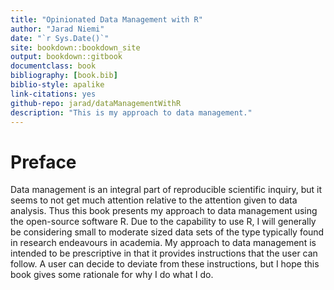 ```yaml
--- 
title: "Opinionated Data Management with R"
author: "Jarad Niemi"
date: "`r Sys.Date()`"
site: bookdown::bookdown_site
output: bookdown::gitbook
documentclass: book
bibliography: [book.bib]
biblio-style: apalike
link-citations: yes
github-repo: jarad/dataManagementWithR
description: "This is my approach to data management."
---
```


# Preface

Data management is an integral part of reproducible scientific inquiry, 
but it seems to not get much attention relative to the attention given to data
analysis. 
Thus this book presents my approach to data management using the open-source
software R. 
Due to the capability to use R, 
I will generally be considering small to moderate sized data sets of the type
typically found in research endeavours in academia. 
My approach to data management is intended to be prescriptive in that it 
provides instructions that the user can follow. 
A user can decide to deviate from these instructions,
but I hope this book gives some rationale for why I do what I do.